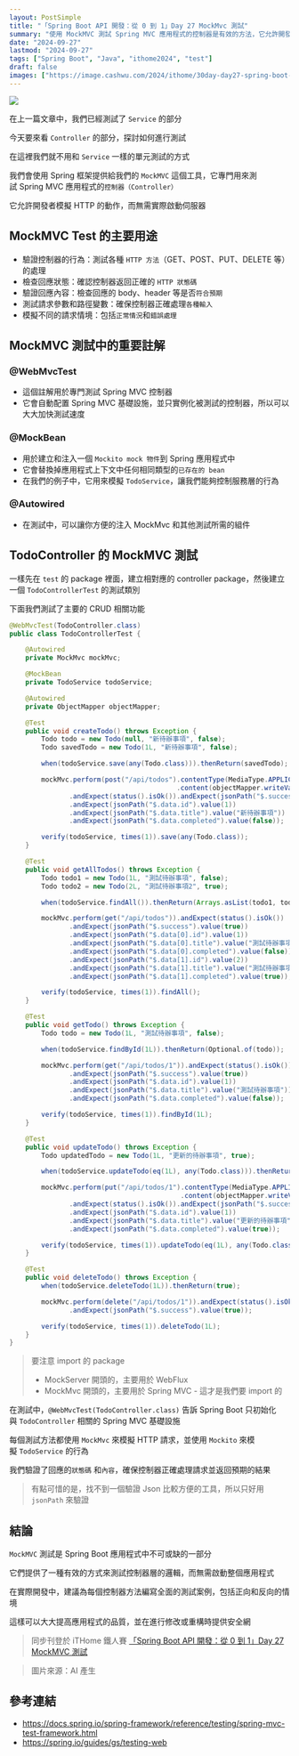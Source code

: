 ```yaml
---
layout: PostSimple
title: "「Spring Boot API 開發：從 0 到 1」Day 27 MockMvc 測試"
summary: "使用 MockMVC 測試 Spring MVC 應用程式的控制器是有效的方法，它允許開發者模擬 HTTP 請求而無需啟動伺服器。本文介紹了如何使用 @WebMvcTest 註解來專門測試控制器，以及如何利用 @MockBean 模擬服務層行為，並通過 MockMvc 模擬 HTTP 請求。文中詳細展示了 CRUD 操作的測試案例，涵蓋了創建、查詢、更新和刪除待辦事項的各種情境，並強調了驗證回應狀態碼和內容的重要性。建議為每個控制器方法編寫全面的測試案例，以提高應用品質"
date: "2024-09-27"
lastmod: "2024-09-27"
tags: ["Spring Boot", "Java", "ithome2024", "test"]
draft: false
images: ["https://image.cashwu.com/2024/ithome/30day-day27-spring-boot-mockmvc-test/cover.webp"]
---
```


![](https://image.cashwu.com/2024/ithome/30day-day27-spring-boot-mockmvc-test/cover.webp)

在上一篇文章中，我們已經測試了 `Service` 的部分

今天要來看 `Controller` 的部分，探討如何進行測試

在這裡我們就不用和 `Service` 一樣的單元測試的方式

我們會使用 Spring 框架提供給我們的 `MockMVC` 這個工具，它專門用來測試 Spring MVC 應用程式的`控制器（Controller）` 

它允許開發者模擬 HTTP 的動作，而無需實際啟動伺服器

  
## MockMVC Test 的主要用途

- 驗證控制器的行為：測試各種 `HTTP 方法`（GET、POST、PUT、DELETE 等）的處理
- 檢查回應狀態：確認控制器返回正確的 `HTTP 狀態碼`
- 驗證回應內容：檢查回應的 body、header 等是否`符合預期`
- 測試請求參數和路徑變數：確保控制器正確處理`各種輸入`
- 模擬不同的請求情境：包括`正常情況`和`錯誤處理`

## MockMVC 測試中的重要註解

### @WebMvcTest

- 這個註解用於專門測試 Spring MVC 控制器
- 它會自動配置 Spring MVC 基礎設施，並只實例化被測試的控制器，所以可以大大加快測試速度

### @MockBean

- 用於建立和注入一個 `Mockito mock 物件`到 Spring 應用程式中
- 它會替換掉應用程式上下文中任何相同類型的`已存在的 bean`
- 在我們的例子中，它用來模擬 `TodoService`，讓我們能夠控制服務層的行為

### @Autowired

- 在測試中，可以讓你方便的注入 MockMvc 和其他測試所需的組件

## TodoController 的 MockMVC 測試

一樣先在 `test` 的 package 裡面，建立相對應的 controller package，然後建立一個 `TodoControllerTest` 的測試類別

下面我們測試了主要的 CRUD 相關功能

```java
@WebMvcTest(TodoController.class)
public class TodoControllerTest {

    @Autowired
    private MockMvc mockMvc;

    @MockBean
    private TodoService todoService;

    @Autowired
    private ObjectMapper objectMapper;

    @Test
    public void createTodo() throws Exception {
        Todo todo = new Todo(null, "新待辦事項", false);
        Todo savedTodo = new Todo(1L, "新待辦事項", false);

        when(todoService.save(any(Todo.class))).thenReturn(savedTodo);

        mockMvc.perform(post("/api/todos").contentType(MediaType.APPLICATION_JSON)
                                          .content(objectMapper.writeValueAsString(todo)))
               .andExpect(status().isOk()).andExpect(jsonPath("$.success").value(true))
               .andExpect(jsonPath("$.data.id").value(1))
               .andExpect(jsonPath("$.data.title").value("新待辦事項"))
               .andExpect(jsonPath("$.data.completed").value(false));

        verify(todoService, times(1)).save(any(Todo.class));
    }

    @Test
    public void getAllTodos() throws Exception {
        Todo todo1 = new Todo(1L, "測試待辦事項", false);
        Todo todo2 = new Todo(2L, "測試待辦事項2", true);

        when(todoService.findAll()).thenReturn(Arrays.asList(todo1, todo2));

        mockMvc.perform(get("/api/todos")).andExpect(status().isOk())
               .andExpect(jsonPath("$.success").value(true))
               .andExpect(jsonPath("$.data[0].id").value(1))
               .andExpect(jsonPath("$.data[0].title").value("測試待辦事項"))
               .andExpect(jsonPath("$.data[0].completed").value(false))
               .andExpect(jsonPath("$.data[1].id").value(2))
               .andExpect(jsonPath("$.data[1].title").value("測試待辦事項2"))
               .andExpect(jsonPath("$.data[1].completed").value(true));

        verify(todoService, times(1)).findAll();
    }

    @Test
    public void getTodo() throws Exception {
        Todo todo = new Todo(1L, "測試待辦事項", false);

        when(todoService.findById(1L)).thenReturn(Optional.of(todo));

        mockMvc.perform(get("/api/todos/1")).andExpect(status().isOk())
               .andExpect(jsonPath("$.success").value(true))
               .andExpect(jsonPath("$.data.id").value(1))
               .andExpect(jsonPath("$.data.title").value("測試待辦事項"))
               .andExpect(jsonPath("$.data.completed").value(false));

        verify(todoService, times(1)).findById(1L);
    }

    @Test
    public void updateTodo() throws Exception {
        Todo updatedTodo = new Todo(1L, "更新的待辦事項", true);

        when(todoService.updateTodo(eq(1L), any(Todo.class))).thenReturn(Optional.of(updatedTodo));

        mockMvc.perform(put("/api/todos/1").contentType(MediaType.APPLICATION_JSON)
                                           .content(objectMapper.writeValueAsString(updatedTodo)))
               .andExpect(status().isOk()).andExpect(jsonPath("$.success").value(true))
               .andExpect(jsonPath("$.data.id").value(1))
               .andExpect(jsonPath("$.data.title").value("更新的待辦事項"))
               .andExpect(jsonPath("$.data.completed").value(true));

        verify(todoService, times(1)).updateTodo(eq(1L), any(Todo.class));
    }

    @Test
    public void deleteTodo() throws Exception {
        when(todoService.deleteTodo(1L)).thenReturn(true);

        mockMvc.perform(delete("/api/todos/1")).andExpect(status().isOk())
               .andExpect(jsonPath("$.success").value(true));

        verify(todoService, times(1)).deleteTodo(1L);
    }
}
```

> 要注意 import 的 package  
> 
> - MockServer 開頭的，主要用於 WebFlux 
> - MockMvc 開頭的，主要用於 Spring MVC - 這才是我們要 import 的

在測試中，`@WebMvcTest(TodoController.class)` 告訴 Spring Boot 只初始化與 `TodoController` 相關的 Spring MVC 基礎設施

每個測試方法都使用 `MockMvc` 來模擬 HTTP 請求，並使用 `Mockito` 來模擬 `TodoService` 的行為

我們驗證了回應的`狀態碼` 和`內容`，確保控制器正確處理請求並返回預期的結果

> 有點可惜的是，找不到一個驗證 Json 比較方便的工具，所以只好用 `jsonPath` 來驗證

## 結論

`MockMVC` 測試是 Spring Boot 應用程式中不可或缺的一部分

它們提供了一種有效的方式來測試控制器層的邏輯，而無需啟動整個應用程式

在實際開發中，建議為每個控制器方法編寫全面的測試案例，包括正向和反向的情境

這樣可以大大提高應用程式的品質，並在進行修改或重構時提供安全網


> 同步刊登於 iTHome 鐵人賽 [「Spring Boot API 開發：從 0 到 1」Day 27 MockMVC 測試](https://ithelp.ithome.com.tw/articles/10349137)

> 圖片來源：AI 產生

## 參考連結

- https://docs.spring.io/spring-framework/reference/testing/spring-mvc-test-framework.html
- https://spring.io/guides/gs/testing-web